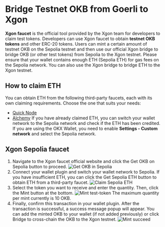 # Bridge Testnet OKB from Goerli to Xgon
**Xgon faucet** is the official tool provided by the Xgon team for developers to claim test tokens. Developers can use Xgon faucet to obtain **testnet OKB  tokens** and other ERC-20 tokens.
Users can mint a certain amount of testnet OKB on the Sepolia testnet and then use our official Xgon bridge to bridge OKB (or other test tokens) from Sepolia to the Xgon testnet. 
<Tip title="Note">
Please ensure that your wallet contains enough ETH (Sepolia ETH) for gas fees on the Sepolia network. You can also use the Xgon bridge to bridge ETH to the Xgon testnet.
</Tip>

## How to claim ETH
You can obtain ETH from the following third-party faucets, each with its own claiming requirements. Choose the one that suits your needs:
- [Quick Node](https://faucet.quicknode.com/ethereum/sepolia)
-  [Alchemy](https://sepoliafaucet.com/)
If you have already claimed ETH, you can switch your wallet network to the Sepolia network and check if the ETH has been credited. If you are using the OKX Wallet, you need to enable **Settings - Custom network** and select the Sepolia network.

## Xgon Sepolia faucet
1. Navigate to the Xgon faucet official website and click the Get OKB on Sepolia button to proceed.
![Get OKB in Sepolia](./img/{name}.png)
2. Connect your wallet plugin and switch your wallet network to Sepolia. If you have insufficient ETH, you can click the Get Sepolia ETH button to obtain ETH from a third-party faucet.
![Claim Sepolia ETH](./img/{name}.png)
3. Select the token you want to receive and enter the quantity. Then, click the Mint button at the bottom. 
![Mint test-token](./img/{name}.png)
The maximum quantity per mint currently is 10 OKB.
4. Finally, confirm this transaction in your wallet plugin. After the transaction is successful, a success message popup will appear. You can add the minted OKB to your wallet (if not added previously) or click Bridge to cross-chain the OKB to the Xgon testnet.
![Mint succeed](./img/{name}.png)